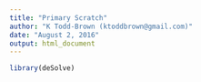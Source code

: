 ```yaml
---
title: "Primary Scratch"
author: "K Todd-Brown (ktoddbrown@gmail.com)"
date: "August 2, 2016"
output: html_document
---
```


```r
library(deSolve)
```